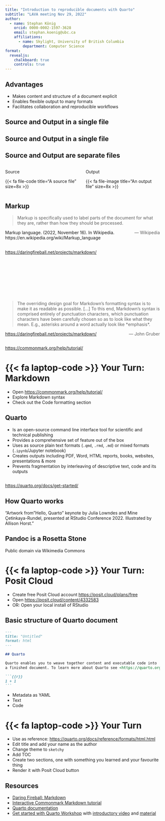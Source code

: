 ```yaml
---
title: "Introduction to reproducible documents with Quarto"
subtitle: "LAVA meeting Nov 29, 2022"
author:
  - name: Stephan König
    orcid: 0000-0002-1597-3628
    email: stephan.koenig@ubc.ca
    affiliations:
      - name: Skylight, University of British Columbia
        department: Computer Science
format:
  revealjs:
    chalkboard: true
    controls: true
---
```


## Advantages

-   Makes content and structure of a document explicit
-   Enables flexible output to many formats
-   Facilitates collaboration and reproducible workflows

## Source and Output in a single file {background-image="images/source_is_output_1.png" background-size="70%" aria-label="Open Word document with text reading \"The source and output are the same.\""}

## Source and Output in a single file {background-image="images/source_is_output_2.png" background-size="70%" aria-label="Open Word document with text reading \"The source and output are the same. Strictly speaking, we cannot see the source.\""}

## Source and Output are separate files

::: columns
::: {.column width="50%"}
Source

{{< fa file-code title="A source file" size=8x >}}
:::

::: {.column width="50%"}
Output

{{< fa file-image title="An output file" size=8x >}}
:::
:::

## Markup

> Markup is specifically used to label parts of the document for what they are, rather than how they should be processed.
>
> [--- Wikipedia]{style="float:right"}

::: footer
Markup language.
(2022, November 16).
In Wikipedia.
https://en.wikipedia.org/wiki/Markup_language
:::

##  {#markdown .centered data-menu-title="Markdown" background-iframe="https://daringfireball.net/projects/markdown/" background-interactive="true"}

::: footer
<https://daringfireball.net/projects/markdown/>
:::

##  {#markdown-quote .centered data-menu-title="Markdown quote" background-iframe="https://daringfireball.net/projects/markdown/" auto-animate="true" background-opacity="0.1"}

::: {style="margin-top: 150px"}
> The overriding design goal for Markdown's formatting syntax is to make it as readable as possible.
> \[...\] To this end, Markdown's syntax is comprised entirely of punctuation characters, which punctuation characters have been carefully chosen so as to look like what they mean.
> E.g., asterisks around a word actually look like \*emphasis\*.
>
> [--- John Gruber]{style="float:right"}
:::

::: footer
<https://daringfireball.net/projects/markdown/>
:::

##  {#markdown-tutorial data-menu-title="Markdow tutorial" background-iframe="https://commonmark.org/help/tutorial/" background-interactive="true"}

::: footer
<https://commonmark.org/help/tutorial/>
:::

# {{< fa laptop-code >}} Your Turn: Markdown {background-color="#447099"}

-   Open <https://commonmark.org/help/tutorial/>
-   Explore Markdown syntax
-   Check out the Code formatting section

## Quarto

-   Is an open-source command line interface tool for scientific and technical publishing
-   Provides a comprehensive set of feature out of the box
-   Uses as source plain text formats (`.qmd`, `.rmd`, `.md`) or mixed formats (`.ipynb`/Jupyter notebook)
-   Creates outputs including PDF, Word, HTML reports, books, websites, presentations & more
-   Prevents fragmentation by interleaving of descriptive text, code and its outputs

##  {#quarto-tools .centered data-menu-title="Quarto tools" background-iframe="https://quarto.org/docs/get-started/"}

::: footer
<https://quarto.org/docs/get-started/>
:::

## How Quarto works {background-image="https://cdn.myportfolio.com/45214904-6a61-4e23-98d6-b140f8654a40/b5217f2a-f129-4bf9-90dc-c5b9783d0ea8_rw_3840.png?h=a41d29d8ce363dbc153f3bcc1abe085a" background-size="contain" aria-label="A schematic representing rendering of Quarto documents from .qmd, to knitr or jupyter, to plain text markdown, then converted by pandoc into any number of output types including html, PDF, or Word document."}

::: footer
"Artwork from"Hello, Quarto" keynote by Julia Lowndes and Mine Çetinkaya-Rundel, presented at RStudio Conference 2022. Illustrated by Allison Horst."
:::

## Pandoc is a Rosetta Stone {background-image="https://upload.wikimedia.org/wikipedia/commons/c/ca/Rosetta_Stone_BW.jpeg" background-size="35%"}

::: footer
Public domain via Wikimedia Commons
:::

# {{< fa laptop-code >}} Your Turn: Posit Cloud {background-color="#447099"}

-   Create free Posit Cloud account <https://posit.cloud/plans/free>
-   Open <https://posit.cloud/content/4332583>
-   OR: Open your local install of RStudio

## Basic structure of Quarto document

```` .markdown
---
title: "Untitled"
format: html
---

## Quarto

Quarto enables you to weave together content and executable code into
a finished document. To learn more about Quarto see <https://quarto.org>.

```{{r}}
1 + 1
```
````

-   Metadata as YAML
-   Text
-   Code

# {{< fa laptop-code >}} Your Turn {background-color="#447099"}

-   Use as reference: <https://quarto.org/docs/reference/formats/html.html>
-   Edit title and add your name as the author
-   Change theme to `sketchy`
-   Add TOC
-   Create two sections, one with something you learned and your favourite thing
-   Render it with Posit Cloud button

## Resources

-   [Daring Fireball: Markdown](https://daringfireball.net/projects/markdown/)
-   [Interactive Commonmark Markdown tutorial](https://commonmark.org/help/tutorial/)
-   [Quarto documentation](https://quarto.org/)
-   [Get started with Quarto Workshop](https://rstudio-conf-2022.github.io/get-started-quarto/) with [introductory video](https://www.youtube.com/watch?v=yvi5uXQMvu4) and [material](https://github.com/jthomasmock/quarto-workshop)
